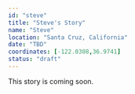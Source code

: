 ```yaml
---
id: "steve"
title: "Steve's Story"
name: "Steve"
location: "Santa Cruz, California"
date: "TBD"
coordinates: [-122.0308,36.9741]
status: "draft"
---
```





<!-- TODO: Add hero image path (relative or /static/img/...) -->

This story is coming soon.

<!-- UPGRADED_IMAGE_FORMAT -->
